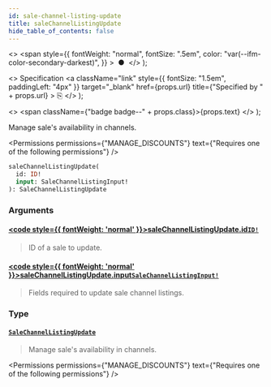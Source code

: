```yaml
---
id: sale-channel-listing-update
title: saleChannelListingUpdate
hide_table_of_contents: false
---
```


  <>
    <span
      style={{
        fontWeight: "normal",
        fontSize: ".5em",
        color: "var(--ifm-color-secondary-darkest)",
      }}
    >
      &nbsp;●&nbsp;
    </span>
  </>
);

  <>
    Specification
    <a
      className="link"
      style={{ fontSize: "1.5em", paddingLeft: "4px" }}
      target="\_blank"
      href={props.url}
      title={"Specified by " + props.url}
    >
      ⎘
    </a>
  </>
);

  <>
    <span className={"badge badge--" + props.class}>{props.text}</span>
  </>
);

Manage sale's availability in channels.

<Permissions
  permissions={"MANAGE_DISCOUNTS"}
  text={"Requires one of the following permissions"}
/>

```graphql
saleChannelListingUpdate(
  id: ID!
  input: SaleChannelListingInput!
): SaleChannelListingUpdate
```

### Arguments

#### [<code style={{ fontWeight: 'normal' }}>saleChannelListingUpdate.<b>id</b></code>](#)<Bullet />[`ID!`](../../../api-reference/miscellaneous/scalars/id) <Badge class="secondary" text="non-null"/> <Badge class="secondary" text="scalar"/> <Badge class="secondary" text="miscellaneous"/>

> ID of a sale to update.

#### [<code style={{ fontWeight: 'normal' }}>saleChannelListingUpdate.<b>input</b></code>](#)<Bullet />[`SaleChannelListingInput!`](../../../api-reference/discounts/inputs/sale-channel-listing-input) <Badge class="secondary" text="non-null"/> <Badge class="secondary" text="input"/> <Badge class="secondary" text="discounts"/>

> Fields required to update sale channel listings.

### Type

#### [`SaleChannelListingUpdate`](../../../api-reference/discounts/objects/sale-channel-listing-update) <Badge class="secondary" text="object"/> <Badge class="secondary" text="discounts"/>

> Manage sale's availability in channels.

<Permissions
  permissions={"MANAGE_DISCOUNTS"}
  text={"Requires one of the following permissions"}
/>

>

